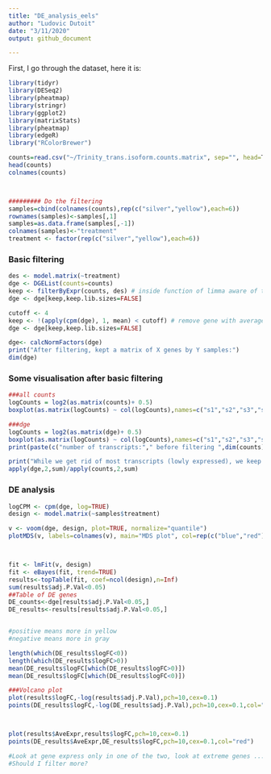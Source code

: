 ```yaml
---
title: "DE_analysis_eels"
author: "Ludovic Dutoit"
date: "3/11/2020"
output: github_document

---
```


First, I go through the dataset, here it is:
```r
library(tidyr)
library(DESeq2)
library(pheatmap)
library(stringr)
library(ggplot2)
library(matrixStats)
library(pheatmap)
library(edgeR)
library("RColorBrewer")

counts=read.csv("~/Trinity_trans.isoform.counts.matrix", sep="", head=T)
head(counts)
colnames(counts)



######### Do the filtering
samples=cbind(colnames(counts),rep(c("silver","yellow"),each=6))
rownames(samples)<-samples[,1]
samples=as.data.frame(samples[,-1])
colnames(samples)<-"treatment"
treatment <- factor(rep(c("silver","yellow"),each=6))
```

### Basic filtering
```r
des <- model.matrix(~treatment)
dge <- DGEList(counts=counts) 
keep <- filterByExpr(counts, des) # inside function of limma aware of the design to remove rad counts
dge <- dge[keep,keep.lib.sizes=FALSE]

cutoff <- 4
keep <- !(apply(cpm(dge), 1, mean) < cutoff) # remove gene with average cpm below 2
dge <- dge[keep,keep.lib.sizes=FALSE]

dge<- calcNormFactors(dge)
print("After filtering, kept a matrix of X genes by Y samples:")
dim(dge)
```
### Some visualisation after basic filtering
```r

###all counts
logCounts = log2(as.matrix(counts)+ 0.5)
boxplot(as.matrix(logCounts) ~ col(logCounts),names=c("s1","s2","s3","s4","s5","s6","y1","y2","y3","y4","y5","y6"),main= "log Raw counts",sub="Y has a lot of transcripts with low counts")

###dge
logCounts = log2(as.matrix(dge)+ 0.5)
boxplot(as.matrix(logCounts) ~ col(logCounts),names=c("s1","s2","s3","s4","s5","s6","y1","y2","y3","y4","y5","y6"),main= "log filtered counts",sub="Those low yellow transcripts are filtered out")
print(paste(c("number of transcripts:"," before filtering ",dim(counts)[1]," after filtering ",dim(dge)[1])))

print("While we get rid of most transcripts (lowly expressed), we keep a high proportion of all reads per samples")
apply(dge,2,sum)/apply(counts,2,sum)
```


### DE analysis 

```r
logCPM <- cpm(dge, log=TRUE)
design <- model.matrix(~samples$treatment)

v <- voom(dge, design, plot=TRUE, normalize="quantile")
plotMDS(v, labels=colnames(v), main="MDS plot", col=rep(c("blue","red"),each=6))



fit <- lmFit(v, design)
fit <- eBayes(fit, trend=TRUE)
results<-topTable(fit, coef=ncol(design),n=Inf)
sum(results$adj.P.Val<0.05)
##Table of DE genes
DE_counts<-dge[results$adj.P.Val<0.05,]
DE_results<-results[results$adj.P.Val<0.05,]


#positive means more in yellow
#negative means more in gray

length(which(DE_results$logFC<0))
length(which(DE_results$logFC>0))
mean(DE_results$logFC[which(DE_results$logFC>0)])
mean(DE_results$logFC[which(DE_results$logFC<0)])

###Volcano plot
plot(results$logFC,-log(results$adj.P.Val),pch=10,cex=0.1)
points(DE_results$logFC,-log(DE_results$adj.P.Val),pch=10,cex=0.1,col="red")



plot(results$AveExpr,results$logFC,pch=10,cex=0.1)
points(DE_results$AveExpr,DE_results$logFC,pch=10,cex=0.1,col="red")

#Look at gene express only in one of the two, look at extreme genes ... on top of volcano plot. Those ref ones have low variance within, higher between
#Should I filter more?

```